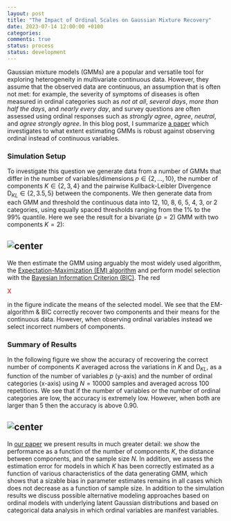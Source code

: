 ```yaml
---
layout: post
title: "The Impact of Ordinal Scales on Gaussian Mixture Recovery"
date: 2023-07-14 12:00:00 +0100
categories: 
comments: true
status: process
status: development
---
```


Gaussian mixture models (GMMs) are a popular and versatile tool for exploring heterogeneity in multivariate continuous data. However, they assume that the observed data are continuous, an assumption that is often not met: for example, the severity of symptoms of diseases is often measured in ordinal categories such as *not at all*, *several days*, *more than half the days*, and *nearly every day*, and survey questions are often assessed using ordinal responses such as *strongly agree*, *agree*, *neutral*, and *agree strongly agree*. In this blog post, I summarize [a paper](https://link.springer.com/article/10.3758/s13428-022-01883-8) which investigates to what extent estimating GMMs is robust against observing ordinal instead of continuous variables.

### Simulation Setup

To investigate this question we generate data from a number of GMMs that differ in the number of variables/dimensions $p \in \{2, \dots, 10 \}$, the number of components $K \in \{2,3,4\}$ and the pairwise Kullback-Leibler Divergence $\text{D}_{KL} \in \{2, 3.5, 5\}$ between the components. We then generate data from each GMM and threshold the continuous data into 12, 10, 8, 6, 5, 4, 3, or 2 categories, using equally spaced thresholds ranging from the 1% to the 99% quantile. Here we see the result for a bivariate ($p=2$) GMM with two components $K=2$):

## ![center](http://jmbh.github.io/figs/OrdinalGMM/OGMM_setup.png) 

We then estimate the GMM using arguably the most widely used algorithm, the [Expectation-Maximization (EM) algorithm](https://en.wikipedia.org/wiki/Expectation%E2%80%93maximization_algorithm) and perform model selection with the [Bayesian Information Criterion (BIC)](https://en.wikipedia.org/wiki/Bayesian_information_criterion). The red <p style="color:red;">X</p> in the figure indicate the means of the selected model. We see that the EM-algorithm & BIC correctly recover two components and their means for the continuous data. However, when observing ordinal variables instead we select incorrect numbers of components.

### Summary of Results

In the following figure we show the accuracy of recovering the correct number of components $K$ averaged across the variations in $K$ and $\text{D}_{KL}$, as a function of the number of variables $p$ (y-axis) and the number of ordinal categories (x-axis) using $N=10000$ samples and averaged across $100$ repetitions. We see that if the number of variables or the number of ordinal categories are low, the accuracy is extremely low. However, when both are larger than $5$ then the accuracy is above $0.90$.

## ![center](http://jmbh.github.io/figs/OrdinalGMM/OGMM_results.png) 

In [our paper](https://link.springer.com/article/10.3758/s13428-022-01883-8) we present results in much greater detail: we show the performance as a function of the number of components $K$, the distance between components, and the sample size $N$. In addition, we assess the estimation error for models in which $K$ has been correctly estimated as a function of various characteristics of the data generating GMM, which shows that a sizable bias in parameter estimates remains in all cases which does not decrease as a function of sample size. In addition to the simulation results we discuss possible alternative modeling approaches based on ordinal models with underlying latent Gaussian distributions and based on categorical data analysis in which ordinal variables are manifest variables.







